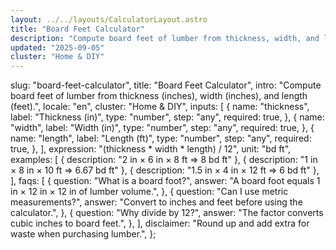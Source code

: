 ```yaml
---
layout: ../../layouts/CalculatorLayout.astro
title: "Board Feet Calculator"
description: "Compute board feet of lumber from thickness, width, and length."
updated: "2025-09-05"
cluster: "Home & DIY"
---
```



  slug: "board-feet-calculator",
  title: "Board Feet Calculator",
  intro:
    "Compute board feet of lumber from thickness (inches), width (inches), and length (feet).",
  locale: "en",
  cluster: "Home & DIY",
  inputs: [
    {
      name: "thickness",
      label: "Thickness (in)",
      type: "number",
      step: "any",
      required: true,
    },
    {
      name: "width",
      label: "Width (in)",
      type: "number",
      step: "any",
      required: true,
    },
    {
      name: "length",
      label: "Length (ft)",
      type: "number",
      step: "any",
      required: true,
    },
  ],
  expression: "(thickness * width * length) / 12",
  unit: "bd ft",
  examples: [
    { description: "2 in × 6 in × 8 ft ⇒ 8 bd ft" },
    { description: "1 in × 8 in × 10 ft ⇒ 6.67 bd ft" },
    { description: "1.5 in × 4 in × 12 ft ⇒ 6 bd ft" },
  ],
  faqs: [
    {
      question: "What is a board foot?",
      answer: "A board foot equals 1 in × 12 in × 12 in of lumber volume.",
    },
    {
      question: "Can I use metric measurements?",
      answer: "Convert to inches and feet before using the calculator.",
    },
    {
      question: "Why divide by 12?",
      answer: "The factor converts cubic inches to board feet.",
    },
  ],
  disclaimer: "Round up and add extra for waste when purchasing lumber.",
};

<Calculator schema={schema} />
